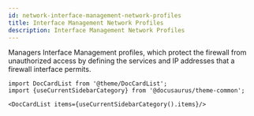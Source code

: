 ```yaml
---
id: network-interface-management-network-profiles
title: Interface Management Network Profiles
description: Interface Management Network Profiles
---
```




Managers Interface Management profiles, which protect the firewall from unauthorized access
by defining the services and IP addresses that a firewall interface permits.




```mdx-code-block
import DocCardList from '@theme/DocCardList';
import {useCurrentSidebarCategory} from '@docusaurus/theme-common';

<DocCardList items={useCurrentSidebarCategory().items}/>
```
      